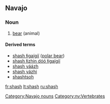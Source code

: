==Navajo==
{{wikipedia|lang=nv}}
===Noun===
{{infl|nv|noun}}

# [[bear]] (animal)

====Derived terms====
*[[shash łigaígíí]] ([[polar bear]])
*[[shash łizhin dóó łigaígíí]]
*[[shash yáázh]]
*[[shash yázhi]]
*[[shashtsoh]]

[[Category:Navajo nouns]]
[[Category:nv:Vertebrates]]

[[fr:shash]]
[[lt:shash]]
[[ru:shash]]